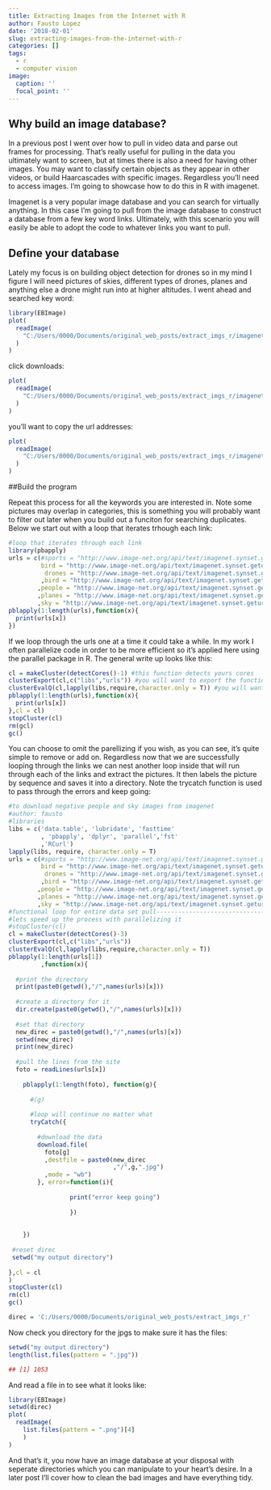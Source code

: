 ```yaml
---
title: Extracting Images from the Internet with R
author: Fausto Lopez
date: '2018-02-01'
slug: extracting-images-from-the-internet-with-r
categories: []
tags:
  - r
  - computer vision
image:
  caption: ''
  focal_point: ''
---
```



## Why build an image database?

In a previous post I went over how to pull in video data and parse out frames for processing. That's really useful for pulling in the data you ultimately want to screen, but at times there is also a need for having other images. You may want to classify certain objects as they appear in other videos, or build Haarcascades with specific images. Regardless you'll need to access images. I'm going to showcase how to do this in R with imagenet.

Imagenet is a very popular image database and you can search for virtually anything. In this case I'm going to pull from the image database to construct a database from a few key word links. Ultimately, with this scenario you will easily be able to adopt the code to whatever links you want to pull.

## Define your database

Lately my focus is on building object detection for drones so in my mind I figure I will need pictures of skies, different types of drones, planes and anything else a drone might run into at higher altitudes. I went ahead and searched key word:

```r
library(EBImage)
plot(
  readImage(
    "C:/Users/0000/Documents/original_web_posts/extract_imgs_r/imagenet_1.png"
  )
)
```

click downloads:

```r
plot(
  readImage(
    "C:/Users/0000/Documents/original_web_posts/extract_imgs_r/imagenet_2.png"
  )
)
```

you'll want to copy the url addresses:

```r
plot(
  readImage(
    "C:/Users/0000/Documents/original_web_posts/extract_imgs_r/imagenet_3.png"
  )
)
```

##Build the program

Repeat this process for all the keywords you are interested in. Note some pictures may overlap in categories, this is something you will probably want to filter out later when you build out a funciton for searching duplicates. Below we start out with a loop that iterates trhough each link:

```r
#loop that iterates through each link
library(pbapply)
urls = c(#sports = "http://www.image-net.org/api/text/imagenet.synset.geturls?wnid=n00523513",
         bird = "http://www.image-net.org/api/text/imagenet.synset.geturls?wnid=n01517966",
          drones = "http://www.image-net.org/api/text/imagenet.synset.geturls?wnid=n03245889"
         ,bird = "http://www.image-net.org/api/text/imagenet.synset.geturls?wnid=n01517966"
        ,people = "http://www.image-net.org/api/text/imagenet.synset.geturls?wnid=n07942152"
        ,planes = "http://www.image-net.org/api/text/imagenet.synset.geturls?wnid=n02690373"
        ,sky = "http://www.image-net.org/api/text/imagenet.synset.geturls?wnid=n09436708")
pblapply(1:length(urls),function(x){
  print(urls[x])
})
```

If we loop through the urls one at a time it could take a while. In my work I often parallelize code in order to be more efficient so it's applied here using the parallel package in R. The general write up looks like this:

```r
cl = makeCluster(detectCores()-1) #this function detects yours cores 
clusterExport(cl,c("libs","urls")) #you will want to export the functions and objects to each core
clusterEvalQ(cl,lapply(libs,require,character.only = T)) #you will want to pass your libraries as well
pblapply(1:length(urls),function(x){
  print(urls[x])
},cl = cl)
stopCluster(cl)
rm(gcl)
gc()
```

You can choose to omit the parellizing if you wish, as you can see, it's quite simple to remove or add on. Regardless now that we are successfully looping through the links we can nest another loop inside that will run through each of the links and extract the pictures. It then labels the picture by sequence and saves it into a directory. Note the trycatch function is used to pass through the errors and keep going:

```r
#to download negative people and sky images from imagenet
#author: fausto
#libraries
libs = c('data.table', 'lubridate', 'fasttime'
         , 'pbapply', 'dplyr', 'parallel','fst'
         ,'RCurl')
lapply(libs, require, character.only = T)
urls = c(#sports = "http://www.image-net.org/api/text/imagenet.synset.geturls?wnid=n00523513",
         bird = "http://www.image-net.org/api/text/imagenet.synset.geturls?wnid=n01517966",
          drones = "http://www.image-net.org/api/text/imagenet.synset.geturls?wnid=n03245889"
         ,bird = "http://www.image-net.org/api/text/imagenet.synset.geturls?wnid=n01517966"
        ,people = "http://www.image-net.org/api/text/imagenet.synset.geturls?wnid=n07942152"
        ,planes = "http://www.image-net.org/api/text/imagenet.synset.geturls?wnid=n02690373"
        ,sky = "http://www.image-net.org/api/text/imagenet.synset.geturls?wnid=n09436708")
#functional loop for entire data set pull----------------------------------
#lets speed up the process with parallelizing it
#stopCluster(cl)
cl = makeCluster(detectCores()-3)
clusterExport(cl,c("libs","urls"))
clusterEvalQ(cl,lapply(libs,require,character.only = T))
pblapply(1:length(urls[1])
         ,function(x){
  
  #print the directory            
  print(paste0(getwd(),"/",names(urls)[x]))
           
  #create a directory for it
  dir.create(paste0(getwd(),"/",names(urls)[x]))
           
  #set that directory
  new_direc = paste0(getwd(),"/",names(urls)[x])
  setwd(new_direc)
  print(new_direc)
  
  #pull the lines from the site
  foto = readLines(urls[x])
  
    pblapply(1:length(foto), function(g){
               
      #(g)
      
      #loop will continue no matter what
      tryCatch({              
        
        #download the data
        download.file(
          foto[g]
          ,destfile = paste0(new_direc
                             ,"/",g,".jpg")
          ,mode = "wb")
        }, error=function(i){
                 
                 print("error keep going")
                 
                 })
      
      
    })
 
 #reset direc
 setwd("my output directory")  
  
},cl = cl
)
stopCluster(cl)
rm(cl)
gc()
```

```r
direc = 'C:/Users/0000/Documents/original_web_posts/extract_imgs_r'

```


Now check you directory for the jpgs to make sure it has the files:

```r
setwd("my output directory")
length(list.files(pattern = ".jpg"))

## [1] 1053
```

And read a file in to see what it looks like:

```r
library(EBImage)
setwd(direc)
plot(
  readImage(
    list.files(pattern = ".png")[4]
    )
)
```

And that's it, you now have an image database at your disposal with seperate directories which you can manipulate to your heart's desire. In a later post I'll cover how to clean the bad images and have everything tidy.